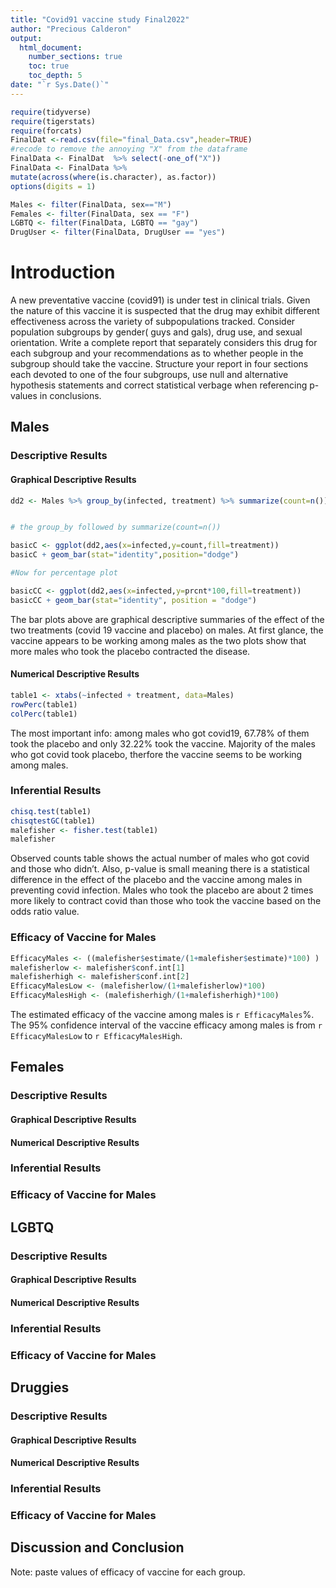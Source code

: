 ```yaml
---
title: "Covid91 vaccine study Final2022"
author: "Precious Calderon"
output: 
  html_document:
    number_sections: true
    toc: true
    toc_depth: 5
date: "`r Sys.Date()`" 
---
```


```r
require(tidyverse)
require(tigerstats)
require(forcats)
FinalDat <-read.csv(file="final_Data.csv",header=TRUE)
#recode to remove the annoying "X" from the dataframe
FinalData <- FinalDat  %>% select(-one_of("X"))
FinalData <- FinalData %>%
mutate(across(where(is.character), as.factor))
options(digits = 1)
```

```r
Males <- filter(FinalData, sex=="M")
Females <- filter(FinalData, sex == "F")
LGBTQ <- filter(FinalData, LGBTQ == "gay")
DrugUser <- filter(FinalData, DrugUser == "yes")
```



# Introduction

A new  preventative vaccine (covid91) is under test in clinical trials. Given the nature of this vaccine it is suspected that the drug may exhibit different effectiveness across the variety of subpopulations tracked. Consider population subgroups by gender( guys and gals), drug use, and sexual orientation. Write a complete report that separately considers this drug for each subgroup and your recommendations as to whether people in the subgroup should take the vaccine. Structure your report in four sections each devoted to one of the four subgroups, use null and alternative hypothesis statements and correct statistical verbage when referencing p-values in conclusions.

## Males

### Descriptive Results

#### Graphical Descriptive Results

```r
dd2 <- Males %>% group_by(infected, treatment) %>% summarize(count=n()) %>% mutate(prcnt=count/sum(count))


# the group_by followed by summarize(count=n())

basicC <- ggplot(dd2,aes(x=infected,y=count,fill=treatment))
basicC + geom_bar(stat="identity",position="dodge")

#Now for percentage plot

basicCC <- ggplot(dd2,aes(x=infected,y=prcnt*100,fill=treatment)) 
basicCC + geom_bar(stat="identity", position = "dodge")
```

The bar plots above are graphical descriptive summaries of the effect of the two treatments (covid 19 vaccine and placebo) on males. At first glance, the vaccine appears to be working among males as the two plots show that more males who took the placebo contracted the disease. 



#### Numerical Descriptive Results

```r
table1 <- xtabs(~infected + treatment, data=Males)
rowPerc(table1)
colPerc(table1)
```
The most important info: among males who got covid19, 67.78% of them took the placebo and only 32.22% took the vaccine. Majority of the males who got covid took placebo, therfore the vaccine seems to be working among males. 


### Inferential Results

```r
chisq.test(table1)
chisqtestGC(table1)
malefisher <- fisher.test(table1)
malefisher
```


Observed counts table shows the actual number of males who got covid and those who didn't. Also, p-value is small meaning there is a statistical difference in the effect of the placebo and the vaccine among males in preventing covid infection. Males who took the placebo are about 2 times more likely to contract covid than those who took the vaccine based on the odds ratio value. 

### Efficacy of Vaccine for Males

```r

EfficacyMales <- ((malefisher$estimate/(1+malefisher$estimate)*100) )
malefisherlow <- malefisher$conf.int[1]
malefisherhigh <- malefisher$conf.int[2]
EfficacyMalesLow <- (malefisherlow/(1+malefisherlow)*100)
EfficacyMalesHigh <- (malefisherhigh/(1+malefisherhigh)*100)
```
The estimated efficacy of the vaccine among males is `r EfficacyMales`%. The 95% confidence interval of the vaccine efficacy among males is from `r EfficacyMalesLow` to `r EfficacyMalesHigh`. 

## Females

### Descriptive Results

#### Graphical Descriptive Results

#### Numerical Descriptive Results

### Inferential Results

### Efficacy of Vaccine for Males



## LGBTQ

### Descriptive Results

#### Graphical Descriptive Results

#### Numerical Descriptive Results

### Inferential Results

### Efficacy of Vaccine for Males



## Druggies

### Descriptive Results

#### Graphical Descriptive Results

#### Numerical Descriptive Results

### Inferential Results

### Efficacy of Vaccine for Males


## Discussion and Conclusion

Note: paste values of efficacy of vaccine for each group. 

